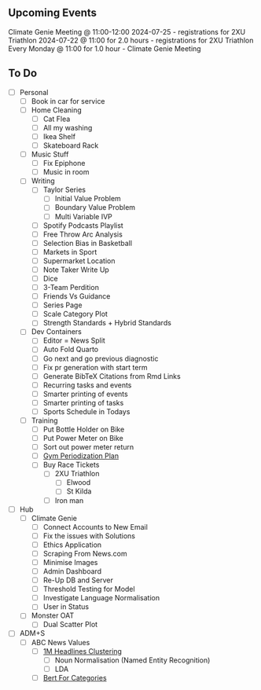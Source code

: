 ## Upcoming Events

Climate Genie Meeting @ 11:00-12:00
2024-07-25 - registrations for 2XU Triathlon
2024-07-22 @ 11:00 for 2.0 hours - registrations for 2XU Triathlon
Every Monday @ 11:00 for 1.0 hour - Climate Genie Meeting

## To Do

- [ ] Personal
    - [ ] Book in car for service
    - [ ] Home Cleaning
        - [ ] Cat Flea
        - [ ] All my washing
        - [ ] Ikea Shelf
        - [ ] Skateboard Rack
    - [ ] Music Stuff
        - [ ] Fix Epiphone
        - [ ] Music in room
    - [ ] Writing
        - [ ] Taylor Series
            - [ ] Initial Value Problem
            - [ ] Boundary Value Problem
            - [ ] Multi Variable IVP
        - [ ] Spotify Podcasts Playlist
        - [ ] Free Throw Arc Analysis
        - [ ] Selection Bias in Basketball
        - [ ] Markets in Sport
        - [ ] Supermarket Location
        - [ ] Note Taker Write Up
        - [ ] Dice
        - [ ] 3-Team Perdition
        - [ ] Friends Vs Guidance
        - [ ] Series Page
        - [ ] Scale Category Plot
        - [ ] Strength Standards + Hybrid Standards
    - [ ] Dev Containers
        - [ ] Editor = News Split
        - [ ] Auto Fold Quarto
        - [ ] Go next and go previous diagnostic
        - [ ] Fix pr generation with start term
        - [ ] Generate BibTeX Citations from Rmd Links
        - [ ] Recurring tasks and events
        - [ ] Smarter printing of events
        - [ ] Smarter printing of tasks
        - [ ] Sports Schedule in Todays
    - [ ] Training
        - [ ] Put Bottle Holder on Bike
        - [ ] Put Power Meter on Bike
        - [ ] Sort out power meter return
        - [ ] [Gym Periodization Plan](/Gym%20Periodization%20Plan.qmd)
        - [ ] Buy Race Tickets
            - [ ] 2XU Triathlon
                - [ ] Elwood
                - [ ] St Kilda
            - [ ] Iron man


- [ ] Hub
    - [ ] Climate Genie
        - [ ] Connect Accounts to New Email
        - [ ] Fix the issues with Solutions
        - [ ] Ethics Application
        - [ ] Scraping From News.com
        - [ ] Minimise Images
        - [ ] Admin Dashboard
        - [ ] Re-Up DB and Server
        - [ ] Threshold Testing for Model
        - [ ] Investigate Language Normalisation
        - [ ] User in Status
    - [ ] Monster OAT
        - [ ] Dual Scatter Plot


- [ ] ADM+S
    - [ ] ABC News Values
        - [ ] [1M Headlines Clustering](https://github.com/KalykeXIII/wiki)
            - [ ] Noun Normalisation (Named Entity Recognition)
            - [ ] LDA
        - [ ] [Bert For Categories](/Bert%20For%20Categories.qmd)

